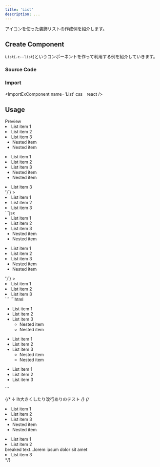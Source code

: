 ```yaml
---
title: 'List'
description: ...
---
```




アイコンを使った装飾リストの作成例を紹介します。


## Create Component

`List`(`.c--list`)というコンポーネントを作って利用する例を紹介していきます。

### Source Code
<ImportSource name='List' css react />

### Import
<ImportExComponent name='List' css　react />


## Usage

<Preview>
	<PreviewTitle>Preview</PreviewTitle>
	<PreviewArea p='30'>
		<List>
			<li>List item 1</li>
			<li>List item 2</li>
			<li>
				<Fragment>List item 3</Fragment>
				<ul>
					<li>Nested item</li>
					<li>Nested item</li>
				</ul>
			</li>
		</List>
		<List variant='check'>
			<li class='-bd:b -bdc:divider' style='--bds:dashed'>List item 1</li>
			<li class='-bd:b -bdc:divider' style='--bds:dashed'>List item 2</li>
			<li class='-bd:b -bdc:divider' style='--bds:dashed'>
				<Fragment>List item 3</Fragment>
				<ul>
					<li>Nested item</li>
					<li>Nested item</li>
				</ul>
			</li>
			<li class='-bd:b -bdc:divider' style='--bds:dashed'>List item 3</li>
		</List>
		<List
			iconC='var(--purple)'
			iconImg={`url('data:image/svg+xml;utf8,<svg xmlns="http://www.w3.org/2000/svg" viewBox="0 0 256 256"><path d="M184.49,136.49l-80,80a12,12,0,0,1-17-17L159,128,87.51,56.49a12,12,0,1,1,17-17l80,80A12,12,0,0,1,184.49,136.49Z"/></svg>')`}
		>
			<li>List item 1</li>
			<li>List item 2</li>
			<li>List item 3</li>
		</List>
	</PreviewArea>
	<PreviewCode slot='tab' label='JSX'>
		```jsx
		<List>
			<li>List item 1</li>
			<li>List item 2</li>
			<li>
				<Fragment>List item 3</Fragment>
				<ul>
					<li>Nested item</li>
					<li>Nested item</li>
				</ul>
			</li>
		</List>
		<List variant='check'>
			<li class='-bd:b -bdc:divider' style='--bds:dashed'>List item 1</li>
			<li class='-bd:b -bdc:divider' style='--bds:dashed'>List item 2</li>
			<li class='-bd:b -bdc:divider' style='--bds:dashed'>
				<Fragment>List item 3</Fragment>
				<ul>
					<li>Nested item</li>
					<li>Nested item</li>
				</ul>
			</li>
		</List>
		<List
			iconC='var(--purple)'
			iconImg={`url('data:image/svg+xml;utf8,<svg xmlns="http://www.w3.org/2000/svg" viewBox="0 0 256 256"><path d="M184.49,136.49l-80,80a12,12,0,0,1-17-17L159,128,87.51,56.49a12,12,0,1,1,17-17l80,80A12,12,0,0,1,184.49,136.49Z"/></svg>')`}
		>
			<li>List item 1</li>
			<li>List item 2</li>
			<li>List item 3</li>
		</List>
		```
	</PreviewCode>
	<PreviewCode slot='tab' label='HTML'>
		```html
		<ul class="c--list">
			<li>List item 1</li>
			<li>List item 2</li>
			<li>
				List item 3
				<ul>
					<li>Nested item</li>
					<li>Nested item</li>
				</ul>
			</li>
		</ul>
		<ul class="c--list c--list-check">
			<li class='-bd:b -bdc:divider' style='--bds:dashed'>List item 1</li>
			<li class='-bd:b -bdc:divider' style='--bds:dashed'>List item 2</li>
			<li class='-bd:b -bdc:divider' style='--bds:dashed'>
				List item 3
				<ul>
					<li>Nested item</li>
					<li>Nested item</li>
				</ul>
			</li>
		</ul>
		<ul
			class="c--list"
			style="--iconC:var(--purple);--iconImg:url('data:image/svg+xml;utf8,<svg xmlns=&quot;http://www.w3.org/2000/svg&quot; viewBox=&quot;0 0 256 256&quot;><path d=&quot;M184.49,136.49l-80,80a12,12,0,0,1-17-17L159,128,87.51,56.49a12,12,0,1,1,17-17l80,80A12,12,0,0,1,184.49,136.49Z&quot;/></svg>')"
		>
			<li>List item 1</li>
			<li>List item 2</li>
			<li>List item 3</li>
		</ul>
		```
	</PreviewCode>
</Preview>

{/* ↓ lh大きくしたり改行ありのテスト */}
{/* <List variant='caret' lh='2'>
	<li>List item 1</li>
	<li>List item 2</li>
	<li>
		<Fragment>List item 3</Fragment>
		<ul>
			<li>Nested item</li>
			<li>Nested item</li>
		</ul>
	</li>
</List>

<List variant='dot' lh='2'>
	<li>List item 1</li>
	<li>List item 2<br />breaked text...lorem ipsum dolor sit amet</li>
	<li>List item 3</li>
</List> */}
